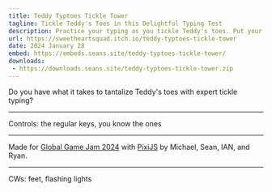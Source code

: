 ```yaml
---
title: Teddy Typtoes Tickle Tower
tagline: Tickle Teddy's Toes in this Delightful Typing Test
description: Practice your typing as you tickle Teddy's toes. Put your best foot forward as you recreate famous literary passages, now with 50% more "footnotes"!
url: https://sweetheartsquad.itch.io/teddy-typtoes-tickle-tower
date: 2024 January 28
embed: https://embeds.seans.site/teddy-typtoes-tickle-tower/
downloads:
 - https://downloads.seans.site/teddy-typtoes-tickle-tower.zip
---
```


Do you have what it takes to tantalize Teddy's toes with expert tickle typing?

---

Controls: the regular keys, you know the ones

---

Made for [Global Game Jam 2024](https://globalgamejam.org/games/2024) with [PixiJS](http://www.pixijs.com/) by Michael, Sean, IAN, and Ryan.

---

CWs: feet, flashing lights
